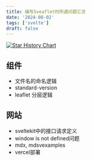 ```yaml
---
title: 编写Sveaflet时所遇问题汇总
date: '2024-08-02'
tags: ['svelte']
draft: false
---
```


[![Star History Chart](https://api.star-history.com/svg?repos=GrayFrost/sveaflet&type=Date)](https://star-history.com/#GrayFrost/sveaflet&Date)

## 组件
- 文件名的命名逻辑
- standard-version
- leaflet 分层逻辑

## 网站
- sveltekit中的接口请求定义
- window is not defined问题
- mdx, mdsvexamples
- vercel部署